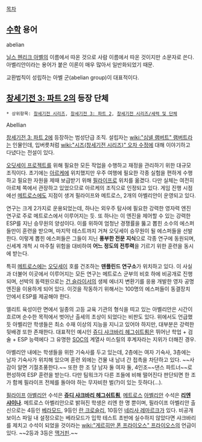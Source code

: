 [[목차]]
== [[수학]] 용어 ==
abelian

[[닐스 헨리크 아벨]]의 이름에서 따온 것으로 사람 이름에서 따온 것이지만 소문자로 쓴다. 아벨리안이라는 용어가 붙은 이론이 매우 많아서 일반화되었기 때문.

교환법칙이 성립하는 아벨 군(abelian group)이 대표적이다.

== [[창세기전 3: 파트 2]]의 등장 단체 ==
 * 상위항목: [[창세기전 시리즈]], [[창세기전 3: 파트 2]], [[창세기전 시리즈/세력 및 단체]]

Abellian

[[창세기전 3: 파트 2]]에 등장하는 범성단급 조직. 설립자는 [[wiki:"심넬 램버트" 램버트]]라는 인물인데, 입버릇처럼 [[wiki:"시즈(창세기전 시리즈)" 오차 수정]]에 대해 이야기하고 다녔다는 전설이 있다.

[[오딧세이 프로젝트]]를 위해 필요한 모든 작업을 수행하고 재정을 관리하기 위한 대규모 조직이다. 초기에는 [[아르케]]에 위치했지만 우주 여행에 필요한 각종 실험을 편하게 수행하고 필요한 자원을 제때 보급받기 위해 [[필라이프]]로 위치를 옮겼다. 다만 실체는 여전히 아르체 쪽에서 관장하고 있었으므로 아르케의 조직으로 인정되고 있다. 게임 진행 시점에선 [[메트로스]]에도 지점이 생겨 필라이프와 메트로스, 2개의 아벨리안이 운영되고 있다.

연구는 크게 2가지로 운용되었는데, 하나는 외우주 탐사에 필요한 강력한 영자력 엔진 연구로 주로 메트로스에서 이루어지는 듯. 또 하나는 이 엔진을 제어할 수 있는 강력한 ESP를 지닌 승무원의 양성이다. 이를 위하여 엄청난 경쟁률을 뚫고 뽑힌 소수의 에스퍼들만이 훈련을 받으며, 마지막 테스트까지 거쳐 오딧세이 승무원이 될 에스퍼들을 선발한다. 이렇게 뽑힌 에스퍼들은 그들이 지닌 '''풍부한 전문 지식'''으로 각종 연구에 동원되며, 신세계 개척 시 마주칠 위험을 대비하여 '''어느 정도의 전투력'''을 기르기 위한 훈련을 동시에 받는다.

특히 [[메트로스]]에는 [[오딧세이]] 호를 건조하는 '''덴플린드 연구소'''가 위치하고 있다. 이 사실과 더불어 이곳에서 이루어지는 모든 연구는 메트로스 군부의 비호 하에 비공개로 진행되며, 선박의 동력원으로는 [[건 슬라이서]]의 생체 에너지 변환기를 응용 개발한 영자 공명 엔진을 이용하게 되어 있다. 이것을 작동하기 위해서는 100명의 에스퍼들이 동결장치 안에서 ESP를 제공해야 한다.

엘리트 육성이란 면에서 일종의 고등 교육 기관의 형식을 띠고 있는 아벨리안은 시간이 흐르며 순수한 목적에서 벗어난 출세의 초상이 되었다는 비판도 있다. 위에서도 언급했듯 아벨리안 학생들은 최소 수재 이상의 지능을 지니고 있어야 하지만, 대부분은 강력한 뒷배경 또한 존재한다. 대표적인 예시인 [[쥬디 샤크바리 헤그쉬트룀]]은 뛰어난 학업 + 검술 + ESP 능력에다 그 유명한 [[SOC]]의 계열사 미스릴의 후계자라는 지위가 더해진 경우.

아벨리안 내에는 학생들을 위한 기숙사를 두고 있는데, 2층에는 여자 기숙사, 3층에는 남자 기숙사가 위치해 있으며 훈련 외에는 건물 내 남녀 간 접촉을 차단하고 있다. ~~사감이 알면 기절초풍한다.~~ 또한 한 조 당 남자 둘 여자 둘, 4인조~~댄스 파트너~~로 편성하여 ESP 훈련을 받는다. 다만 팀워크가 다른 조들에 비해 떨어진다 판단되면 한 조가 함께 필라이프 전체를 돌아야 하는 무자비한 벌(?)이 있는 듯하다(...).

[[필라이프]] [[아벨리안]] 수석은 '''[[쥬디 샤크바리 헤그쉬트룀]]''', [[메트로스]] [[아벨리안]] 수석은 '''[[리엔 샤이나]]'''. 메트로스 아벨리안으로 밝혀진 학생은 리엔 한 명 뿐이며, 필라이프 아벨리안 출신으로는 4등인 [[베라모드]], 9등인 [[란 크로슬리]], 10등인 [[네리사 레마르크]]가 있다. 비공개 보이스 파일 내 설정으로는 베라모드가 입학 테스트 초반에 실수하지 않았다면 샤크바리를 제치고 수석이 되었을 것이라는 [[wiki:"게르히만 폰 프라이오스" 프라이오스]]의 언급이 있다. ~~2등과 3등은 [[맥거핀]].~~

